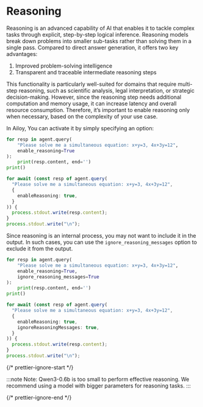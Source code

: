 # Reasoning

Reasoning is an advanced capability of AI that enables it to tackle complex
tasks through explicit, step-by-step logical inference. Reasoning models break
down problems into smaller sub-tasks rather than solving them in a single pass.
Compared to direct answer generation, it offers two key advantages:

1. Improved problem-solving intelligence
2. Transparent and traceable intermediate reasoning steps

This functionality is particularly well-suited for domains that require
multi-step reasoning, such as scientific analysis, legal interpretation, or
strategic decision-making. However, since the reasoning step needs additional
computation and memory usage, it can increase latency and overall resource
consumption. Therefore, it’s important to enable reasoning only when necessary,
based on the complexity of your use case.

In Ailoy, You can activate it by simply specifying an option:

<CodeTabs>

```python
for resp in agent.query(
    "Please solve me a simultaneous equation: x+y=3, 4x+3y=12",
    enable_reasoning=True
):
    print(resp.content, end='')
print()
```

```typescript
for await (const resp of agent.query(
  "Please solve me a simultaneous equation: x+y=3, 4x+3y=12",
  {
    enableReasoning: true,
  }
)) {
  process.stdout.write(resp.content);
}
process.stdout.write("\n");
```

</CodeTabs>

Since reasoning is an internal process, you may not want to include it in the
output. In such cases, you can use the `ignore_reasoning_messages` option to exclude it
from the output.

<CodeTabs>

```python
for resp in agent.query(
    "Please solve me a simultaneous equation: x+y=3, 4x+3y=12",
    enable_reasoning=True,
    ignore_reasoning_messages=True
):
    print(resp.content, end='')
print()
```

```typescript
for await (const resp of agent.query(
  "Please solve me a simultaneous equation: x+y=3, 4x+3y=12",
  {
    enableReasoning: true,
    ignoreReasoningMessages: true,
  }
)) {
  process.stdout.write(resp.content);
}
process.stdout.write("\n");
```

</CodeTabs>

{/* prettier-ignore-start */}

:::note 
Note: Qwen3-0.6b is too small to perform effective reasoning.
We recommend using a model with bigger parameters for reasoning tasks. 
:::

{/* prettier-ignore-end */}
